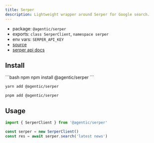 ```yaml
---
title: Serper
description: Lightweight wrapper around Serper for Google search.
---
```


- package: `@agentic/serper`
- exports: `class SerperClient`, `namespace serper`
- env vars: `SERPER_API_KEY`
- [source](https://github.com/transitive-bullshit/agentic/blob/main/packages/serper/src/serper-client.ts)
- [serper api docs](https://serper.dev)

## Install

<CodeGroup>
```bash npm
npm install @agentic/serper
```

```bash yarn
yarn add @agentic/serper
```

```bash pnpm
pnpm add @agentic/serper
```

</CodeGroup>

## Usage

```ts
import { SerperClient } from '@agentic/serper'

const serper = new SerperClient()
const res = await serper.search('latest news')
```
